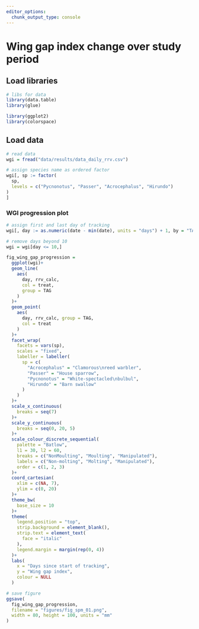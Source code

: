 ```yaml
---
editor_options: 
  chunk_output_type: console
---
```


# Wing gap index change over study period

## Load libraries

```r
# libs for data
library(data.table)
library(glue)

library(ggplot2)
library(colorspace)
```

## Load data

```r
# read data
wgi = fread("data/results/data_daily_rrv.csv")

# assign species name as ordered factor
wgi[, sp := factor(
  sp,
  levels = c("Pycnonotus", "Passer", "Acrocephalus", "Hirundo")   
)
]
```

### WGI progression plot

```r
# assign first and last day of tracking
wgi[, day := as.numeric(date - min(date), units = "days") + 1, by = "TAG"]

# remove days beyond 10
wgi = wgi[day <= 10,]

fig_wing_gap_progression = 
  ggplot(wgi)+
  geom_line(
    aes(
      day, rrv_calc,
      col = treat,
      group = TAG
    )
  )+
  geom_point(
    aes(
      day, rrv_calc, group = TAG, 
      col = treat
    )
  )+
  facet_wrap(
    facets = vars(sp),
    scales = "fixed",
    labeller = labeller(
      sp = c(
        "Acrocephalus" = "Clamorous\nreed warbler",
        "Passer" = "House sparrow",
        "Pycnonotus" = "White-spectacled\nbulbul",
        "Hirundo" = "Barn swallow"
      )
    )
  )+
  scale_x_continuous(
    breaks = seq(7)
  )+
  scale_y_continuous(
    breaks = seq(0, 20, 5)
  )+
  scale_colour_discrete_sequential(
    palette = "Batlow",
    l1 = 30, l2 = 60,
    breaks = c("NonMoulting", "Moulting", "Manipulated"),
    labels = c("Non-molting", "Molting", "Manipulated"),
    order = c(1, 2, 3)
  )+
  coord_cartesian(
    xlim = c(NA, 7),
    ylim = c(0, 20)
  )+
  theme_bw(
    base_size = 10
  )+
  theme(
    legend.position = "top",
    strip.background = element_blank(),
    strip.text = element_text(
      face = "italic"
    ),
    legend.margin = margin(rep(0, 4))
  )+
  labs(
    x = "Days since start of tracking",
    y = "Wing gap index",
    colour = NULL
  )

# save figure
ggsave(
  fig_wing_gap_progression,
  filename = "figures/fig_spm_01.png",
  width = 80, height = 100, units = "mm"
)
```
